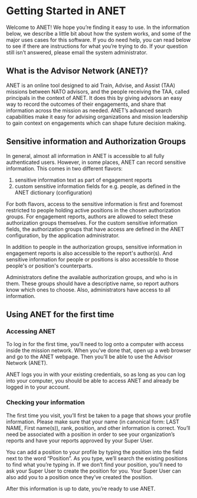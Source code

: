 
<Meta title="ANET User Stories/Introduction" />

# Getting Started in ANET

Welcome to ANET! We hope you’re finding it easy to use. In the information below, we describe a
little bit about how the system works, and some of the major uses cases for this software. If you do
need help, you can read below to see if there are instructions for what you’re trying to do. If your
question still isn’t answered, please email the system administrator.

## What is the Advisor Network (ANET)?

ANET is an online tool designed to aid Train, Advise, and Assist (TAA) missions between NATO
advisors, and the people receiving the TAA, called principals in the context of ANET. It does this
by giving advisors an easy way to record the outcomes of their engagements, and share that
information across the mission as needed. ANET’s advanced search capabilities make it easy for
advising organizations and mission leadership to gain context on engagements which can shape future
decision making.

## Sensitive information and Authorization Groups

In general, almost all information in ANET is accessible to all fully authenticated users. However,
in some places, ANET can record sensitive information. This comes in two different flavors:

1. sensitive information text as part of engagement reports
1. custom sensitive information fields for e.g. people, as defined in the ANET dictionary
   (configuration)

For both flavors, access to the sensitive information is first and foremost restricted to people
holding active positions in the chosen authorization groups. For engagement reports, authors are
allowed to select these authorization groups themselves. For the custom sensitive information
fields, the authorization groups that have access are defined in the ANET configuration, by the
application administrator.

In addition to people in the authorization groups, sensitive information in engagement reports is
also accessible to the report's author(s). And sensitive information for people or positions is also
accessible to those people's or position's counterparts.

Administrators define the available authorization groups, and who is in them. These groups should
have a descriptive name, so report authors know which ones to choose. Also, administrators have
access to all information.

## Using ANET for the first time

### Accessing ANET

To log in for the first time, you’ll need to log onto a computer with access inside the mission
network. When you’ve done that, open up a web browser and go to the ANET webpage. Then you’ll be
able to use the Advisor Network (ANET).

ANET logs you in with your existing credentials, so as long as you can log into your computer, you
should be able to access ANET and already be logged in to your account.

### Checking your information

The first time you visit, you’ll first be taken to a page that shows your profile information.
Please make sure that your name (in canonical form: LAST NAME, First name(s)), rank, position, and
other information is correct. You’ll need be associated with a position in order to see your
organization’s reports and have your reports approved by your Super User.

You can add a position to your profile by typing the position into the field next to the word
“Position”. As you type, we’ll search the existing positions to find what you’re typing in. If we
don’t find your position, you’ll need to ask your Super User to create the position for you. Your
Super User can also add you to a position once they’ve created the position.

After this information is up to date, you’re ready to use ANET.
